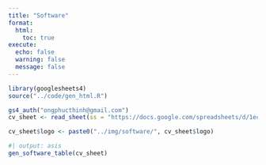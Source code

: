 ```yaml
---
title: "Software"
format:
  html:
    toc: true
execute:
  echo: false
  warning: false
  message: false
---
```


```r
library(googlesheets4)
source("../code/gen_html.R")

gs4_auth("ongphucthinh@gmail.com")
cv_sheet <- read_sheet(ss = "https://docs.google.com/spreadsheets/d/1ecqMkclPn-lhzgGHw2UTueiKkjTxuoAvJjpFKs3Jtm4/edit?usp=sharing", sheet = "software")

cv_sheet$logo <- paste0("../img/software/", cv_sheet$logo)
```


```r
#| output: asis
gen_software_table(cv_sheet)
```